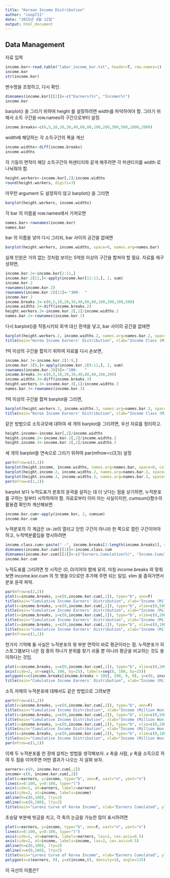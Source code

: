 ```yaml
---
title: "Korean Income Distribution"
author: "coop711"
date: "2015년 4월 12일"
output: html_document
---
```


Data Management
---------------

자료 입력

```r
income.kor<-read.table("labor_income_kor.txt", header=T, row.names=1)
income.kor
str(income.kor)
```

변수명을 조정하고, 다시 확인.

```r
dimnames(income.kor)[[2]]<-c("Earners(%)", "Income(%)")
income.kor
```

barplot() 을 그리기 위하여 height 를 설정하려면 width를 파악하여야 함. 그러기 위해서
소득 구간을 row.names의 구간으로부터 설정.

```r
income.breaks<-c(0,5,10,20,30,40,60,80,100,200,300,500,1000,2000)
```

width에 해당하는 각 소득구간의 폭을 계산

```r
income.widths<-diff(income.breaks)
income.widths
```

각 기둥의 면적이 해당 소득구간의 퍼센티지와 같게 해주려면 각 퍼센티지를 width 로 나눠줘야 함.

```r
height.workers<-income.kor[,1]/income.widths
round(height.workers, digits=3)
```

아무런 argument 도 설정하지 않고 barplot() 을 그리면 

```r
barplot(height.workers, income.widths)
```

각 bar 의 이름을 row.names에서 가져오면

```r
names.bar<-rownames(income.kor)
names.bar
```

bar 의 이름을 넣어 다시 그리되, bar 사이의 공간을 없애면
 
```r
barplot(height.workers, income.widths, space=0, names.arg=names.bar)
```

실제 인원은 거의 없는 것처럼 보이는 5억원 이상의 구간을 합쳐야 할 필요. 자료를 재구성하면,

```r
income.kor.2<-income.kor[1:11,]
income.kor.2[11,]<-apply(income.kor[11:13,], 2, sum)
income.kor.2
rownames(income.kor.2)
rownames(income.kor.2)[11]<-"300-  "
income.kor.2
income.breaks.2<-c(0,5,10,20,30,40,60,80,100,200,300,500)
income.widths.2<-diff(income.breaks.2)
height.workers.2<-income.kor.2[,1]/income.widths.2
names.bar.2<-rownames(income.kor.2)
```

다시 barplot()을 작동시키되 회색 대신 흰색을 넣고, bar 사이의 공간을 없애면

```r
barplot(height.workers.2, income.widths.2, names.arg=names.bar.2, space=0, col="white")
title(main="Korea Income Earners' Distribution", xlab="Income Class (Million Won)", ylab="% per Million Won")
```

1억 이상의 구간을 합치기 위하여 자료를 다시 손보면,

```r
income.kor.3<-income.kor.2[1:9,]
income.kor.3[9,]<-apply(income.kor.2[9:11,], 2, sum)
rownames(income.kor.3)[9]<-"100-   "
income.breaks.3<-c(0,5,10,20,30,40,60,80,100,200)
income.widths.3<-diff(income.breaks.3)
height.workers.3<-income.kor.3[,1]/income.widths.3
names.bar.3<-rownames(income.kor.3)
```

1억 이상의 구간을 합쳐 barplot을 그리면,

```r
barplot(height.workers.3, income.widths.3, names.arg=names.bar.3, space=0, col="white")
title(main="Korea Income Earners' Distribution", xlab="Income Class (Million Won)", ylab="% per Million Won")
```



같은 방법으로 소득규모에 대하여 세 개의  barplot을 그리려면, 우선 자료를 정리하고. 

```r
height.income<-income.kor[,2]/income.widths
height.income.2<-income.kor.2[,2]/income.widths.2
height.income.3<-income.kor.3[,2]/income.widths.3
```

세 개의 barplot을 연속으로 그리기 위하여 par(mfrow=c(3,1)) 설정

```r
par(mfrow=c(3,1))
barplot(height.income, income.widths, names.arg=names.bar, space=0, col="white")
barplot(height.income.2, income.widths.2, names.arg=names.bar.2, space=0, col="white")
barplot(height.income.3, income.widths.3, names.arg=names.bar.3, space=0, col="white")
par(mfrow=c(1,1))
```

barplot 보다 누적도표가 분포의 윤곽을 살피는 데 더 낫다는 점을 상기하면, 누적분포를 구하는 일부터 시작하여야 함. 자료로부터 이미 아는 사실이지만, cumsum()함수의 활용겸 확인차 계산해보면 

```r
income.kor.cum<-apply(income.kor, 2, cumsum)
income.kor.cum
```

누적분포의 각 계급은  `10-20`의 열리고 닫힌 구간이 아니라 한 쪽으로 열린 구간이어야 하고, 누적백분률임을 명시하려면   

```r
income.class.cum<-paste(" -", income.breaks[2:length(income.breaks)], sep="")
dimnames(income.kor.cum)[[1]]<-income.class.cum
dimnames(income.kor.cum)[[2]]<-c("Earners.Cumulative(%)", "Income.Cumulative(%)")
income.kor.cum
```

누적도표를 그리려면 첫 시작은 (0, 0)이어야 함에 유의. 마침 income.breaks 와 맞춰보면 income.kor.cum 의 첫 행을 0으로만 추가해 주면 되는 일임. xlim 을 좁혀가면서 분포 윤곽 파악.

```r
par(mfrow=c(2,2))
plot(x=income.breaks, y=c(0,income.kor.cum[,1]), type="b", ann=F)
title(main="Cumulative Income Earners' Distribution", xlab="Income (Million Won)", ylab="Cumulative % of Earners")
plot(x=income.breaks, y=c(0,income.kor.cum[,1]), type="b", xlim=c(0,500), ann=F)
title(main="Cumulative Income Earners' Distribution", xlab="Income (Million Won)", ylab="Cumulative % of Earners")
plot(x=income.breaks, y=c(0,income.kor.cum[,1]), type="b", xlim=c(0,200), ann=F)
title(main="Cumulative Income Earners' Distribution", xlab="Income (Million Won)", ylab="Cumulative % of Earners")
plot(x=income.breaks, y=c(0,income.kor.cum[,1]), type="b", xlim=c(0,100), ann=F)
title(main="Cumulative Income Earners' Distribution", xlab="Income (Million Won)", ylab="Cumulative % of Earners")
par(mfrow=c(1,1))
```

한가지 기억해 둘 사실은 누적분포의 윗 부분 면적이 바로 평균이라는 점. 누적분포가 히스토그램보다 나은 점 중의 하나가 분위를 찾기 쉬울 뿐 아니라 평균을 비교하는 것도 용이하다는 것임.

```r
plot(x=income.breaks, y=c(0,income.kor.cum[,1]), type="b", xlim=c(0,200), ann=F, yaxt="n")
axis(side=2, at=seq(0, 100, by=25), labels=seq(0, 100, by=25))
polygon(x=c(income.breaks[income.breaks < 200], 200, 0, 0), y=c(0, income.kor.cum[,1][income.breaks < 100], 100, 100, 0), density=15, angle=135)
title(main="Cumulative Income Earners' Distribution", xlab="Income (Million Won)", ylab="Cumulative % of Earners")
```

소득 자체의 누적분포에 대해서도 같은 방법으로 그려보면 

```r
par(mfrow=c(2,2))
plot(x=income.breaks, y=c(0,income.kor.cum[,2]), type="b", ann=F)
title(main="Cumulative Income Distribution", xlab="Income (Million Won)", ylab="Cumulative % of Income")
plot(x=income.breaks, y=c(0,income.kor.cum[,2]), type="b", xlim=c(0,500), ann=F)
title(main="Cumulative Income Distribution", xlab="Income (Million Won)", ylab="Cumulative % of Income")
plot(x=income.breaks, y=c(0,income.kor.cum[,2]), type="b", xlim=c(0,200), ann=F)
title(main="Cumulative Income Distribution", xlab="Income (Million Won)", ylab="Cumulative % of Income")
plot(x=income.breaks, y=c(0,income.kor.cum[,2]), type="b", xlim=c(0,100), ann=F)
title(main="Cumulative Income Distribution", xlab="Income (Million Won)", ylab="Cumulative % of Income")
par(mfrow=c(1,1))
```


이제 두 누적분포를 한 장에 살피는 방법을 생각해보자. $x$ 축을 사람, $y$ 축을 소득으로 하여 두 점을 이어주면 어떤 결과가 나오는 지 살펴 보자.

```r
earners<-c(0, income.kor.cum[,1])
income<-c(0, income.kor.cum[,2])
plot(x=earners, y=income, type="b", ann=F, xaxt="n", yaxt="n")
lines(x=0:100, y=0:100, type="l")
axis(side=1, at=earners, labels=earners)
axis(side=2, at=income, labels=income)
abline(h=c(0,100), lty=2)
abline(v=c(0,100), lty=2)
title(main="Lorenz Curve of Korea Income", xlab="Earners Cumulated", ylab="Income Cumulated")
```

초승달 부분에 빗금을 치고, 각 축의 눈금을 가능한 많이 표시하려면

```r
plot(x=earners, y=income, type="b", ann=F, xaxt="n", yaxt="n")
lines(x=0:100, y=0:100, type="l")
axis(side=1, at=earners, labels=earners, las=2, cex.axis=0.5)
axis(side=2, at=income, labels=income, las=2, cex.axis=0.5)
abline(h=c(0,100), lty=2)
abline(v=c(0,100), lty=2)
title(main="Lorenz Curve of Korea Income", xlab="Earners Cumulated", ylab="Income Cumulated")
polygon(x=c(earners, 0), y=c(income,0), density=10, angle=135)
```

이 곡선의 이름은?